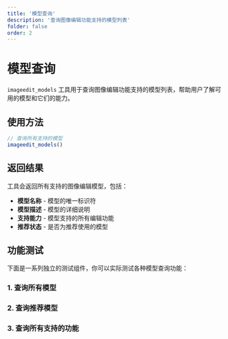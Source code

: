 ```yaml
---
title: '模型查询'
description: '查询图像编辑功能支持的模型列表'
folder: false
order: 2
---
```


# 模型查询


`imageedit_models` 工具用于查询图像编辑功能支持的模型列表，帮助用户了解可用的模型和它们的能力。

## 使用方法

```typescript
// 查询所有支持的模型
imageedit_models()
```

## 返回结果

工具会返回所有支持的图像编辑模型，包括：

- **模型名称** - 模型的唯一标识符
- **模型描述** - 模型的详细说明
- **支持能力** - 模型支持的所有编辑功能
- **推荐状态** - 是否为推荐使用的模型

## 功能测试

下面是一系列独立的测试组件，你可以实际测试各种模型查询功能：

### 1. 查询所有模型
<GetAllModels  />

### 2. 查询推荐模型
<GetRecommendedModels  />

### 3. 查询所有支持的功能
<GetAllCapabilities  />

